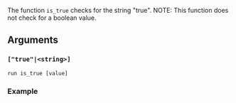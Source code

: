 The function `is_true` checks for the string "true". NOTE: This function does not check for a boolean value.

## Arguments

### `["true"|<string>]`

```
run is_true [value]
```

### Example
